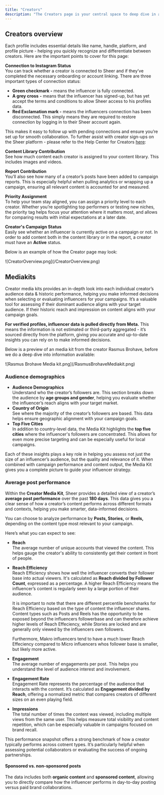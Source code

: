 ```yaml
---
title: "Creators"
description: "The Creators page is your central space to deep dive in all influencer data & estimated performance metrics related to your campaigns. It offers a overview of each creator - making it easier to manage collaborations."
---
```


## Creators overview

Each profile includes essential details like name, handle, platform, and profile picture - helping you quickly recognize and differentiate between creators. Here are the important points to cover for this page:

**Connection to Instagram Status**\
You can track whether a creator is connected to Sheer and if they’ve completed the necessary onboarding or account linking. There are three important types of connection status:

- **Green checkmark -** means the influencer is fully connected.
- **A grey cross** **-** means that the influencer has signed-up, but has yet accept the terms and conditions to allow Sheer access to his profiles data.
- **Red Exclamation mark -** means the influencers connection has been disconnected. This simply means they are required to restore connection by logging in to their Sheer account again.

This makes it easy to follow up with pending connections and ensure you’re set up for smooth collaboration. To further assist with creator sign-ups on the Sheer platform - please refer to the Help Center for Creators [here](https://help.sheer.dk/get-started/introduction):

**Content Library Contribution**\
See how much content each creator is assigned to your content library. This includes images and videos.

**Report Contribution**\
You’ll also see how many of a creator’s posts have been added to campaign reports. This is especially helpful when pulling analytics or wrapping up a campaign, ensuring all relevant content is accounted for and measured.

**Priority Assignment**\
To help your team stay aligned, you can assign a priority level to each creator. Whether you’re spotlighting top performers or testing new niches, the priority tag helps focus your attention where it matters most, and allows for comparing results with initial expectations at a later date.

**Creator's Campaign Status**\
Easily see whether an influencer is currently active on a campaign or not. In order to add content both in the content library or in the report, a creator must have an **Active** status.

Below is an example of how the Creator page may look:
<Frame>
![CreatorOverview.png](/CreatorOverview.png)
</Frame>

## Mediakits

Creator media kits provides an in-depth look into each individual creator’s audience data & historic performance, helping you make informed decisions when selecting or evaluating influencers for your campaigns. It’s a valuable tool for assessing if their dominant audience aligns with your target audience. If their historic reach and impression on content aligns with your campaign goals.

**For verified profiles, influencer data is pulled directly from Meta.** This means the information is not estimated or third-party aggregated - it’s sourced directly from the platform, giving you accurate and up-to-date insights you can rely on to make informed decisions.

Below is a preview of an media kit from the creator Rasmus Brohave, before we do a deep dive into information available:
<Frame>
![Rasmus Brohave Media kit.png](/RasmusBrohaveMediakit.png)
</Frame>

### Audience demographics

- **Audience Demographics**\
  Understand who the creator’s followers are. This section breaks down the audience by **age groups and gender**, helping you evaluate whether the influencer’s reach aligns with your target market. 
- **Country of Origin**\
  See where the majority of the creator’s followers are based. This data helps ensure geographic alignment with your campaign goals.
- **Top Five Cities**\
  In addition to country-level data, the Media Kit highlights the **top five cities** where the influencer's followers are concentrated. This allows for even more precise targeting and can be especially useful for local campaigns.

Each of these insights plays a key role in helping you assess not just the size of an influencer’s audience, but the quality and relevance of it. When combined with campaign performance and content output, the Media Kit gives you a complete picture to guide your influencer strategy.

### Average post performance

Within the **Creator Media Kit**, Sheer provides a detailed view of a creator’s **average post performance** over the past **180 days**. This data gives you a clear sense of how a creator’s content performs across different formats and contexts, helping you make smarter, data-informed decisions.

You can choose to analyze performance by **Posts, Stories,** or **Reels,** depending on the content type most relevant to your campaign. 

Here’s what you can expect to see:

- **Reach**\
  The average number of unique accounts that viewed the content. This helps gauge the creator's ability to consistently get their content in front of people.
- **Reach Efficiency**\
  Reach Efficiency shows how well the influencer converts their follower base into actual viewers. It's calculated as **Reach divided by Follower Count**, expressed as a percentage. A higher Reach Efficiency means the influencer’s content is regularly seen by a large portion of their audience. 

  It is important to note that there are different percentile benchmarks for Reach Efficiency based on the type of content the influencer shares. Content types such as Posts and Reels has the opportunity to be exposed beyond the influencers followerbase and can therefore achieve higher levels of Reach Effeciency, while Stories are locked and are generally only viewed by the influencers own followers. 

  Furthermore, Makro influencers tend to have a much lower Reach Effeciency compared to Micro influencers whos follower base is smaller, but likely more active. 
- **Engagement**\
  The average number of engagements per post. This helps you understand the level of audience interest and involvement.
- **Engagement Rate**\
  Engagement Rate represents the percentage of the audience that interacts with the content. It’s calculated as **Engagement divided by Reach**, offering a normalized metric that compares creators of different sizes on an even playing field.
- **Impressions**\
  The total number of times the content was viewed, including multiple views from the same user. This helps measure total visibility and content repetition, which can be especially valuable in campaigns focused on brand recall.

This performance snapshot offers a strong benchmark of how a creator typically performs across cotnent types. It’s particularly helpful when assessing potential collaborators or evaluating the success of ongoing partnerships.

#### Sponsored vs. non-sponsored posts

The data includes both **organic content** and **sponsored content**, allowing you to directly compare how the influencer performs in day-to-day posting versus paid brand collaborations.